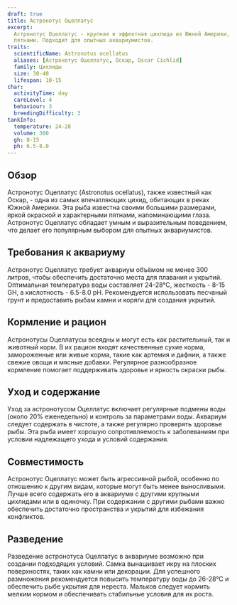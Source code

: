 ```yaml
---
draft: true
title: Астронотус Оцеллатус
excerpt:
  Астронотус Оцеллатус - крупная и эффектная цихлида из Южной Америки, известная своей яркой окраской и характерными
  пятнами. Подходит для опытных аквариумистов.
traits:
  scientificName: Astronotus ocellatus
  aliases: [Астронотус Оцеллатус, Оскар, Oscar Cichlid]
  family: Цихлиды
  size: 30-40
  lifespan: 10-15
char:
  activityTime: day
  careLevel: 4
  behaviour: 3
  breedingDifficulty: 3
tankInfo:
  temperature: 24-28
  volume: 300
  gh: 8-15
  ph: 6.5-8.0
---
```


## Обзор

Астронотус Оцеллатус (Astronotus ocellatus), также известный как Оскар, - одна из самых впечатляющих цихид, обитающих в
реках Южной Америки. Эта рыба известна своими большими размерами, яркой окраской и характерными пятнами, напоминающими
глаза. Астронотус Оцеллатус обладает умным и выразительным поведением, что делает его популярным выбором для опытных
аквариумистов.

## Требования к аквариуму

Астронотус Оцеллатус требует аквариум объёмом не менее 300 литров, чтобы обеспечить достаточно места для плавания и
укрытий. Оптимальная температура воды составляет 24-28°C, жесткость - 8-15 GH, а кислотность - 6.5-8.0 pH. Рекомендуется
использовать песчаный грунт и предоставить рыбам камни и коряги для создания укрытий.

## Кормление и рацион

Астронотусы Оцеллатусы всеядны и могут есть как растительный, так и животный корм. В их рацион входят качественные сухие
корма, замороженные или живые корма, такие как артемия и дафнии, а также свежие овощи и мясные добавки. Регулярное
разнообразное кормление помогает поддерживать здоровье и яркость окраски рыбы.

## Уход и содержание

Уход за астронотусом Оцеллатус включает регулярные подмены воды (около 20% еженедельно) и контроль за параметрами воды.
Аквариум следует содержать в чистоте, а также регулярно проверять здоровье рыбы. Эта рыба имеет хорошую сопротивляемость
к заболеваниям при условии надлежащего ухода и условий содержания.

## Совместимость

Астронотус Оцеллатус может быть агрессивной рыбой, особенно по отношению к другим видам, которые могут быть менее
выносливыми. Лучше всего содержать его в аквариуме с другими крупными цихлидами или в одиночку. При содержании с другими
рыбами важно обеспечить достаточно пространства и укрытий для избежания конфликтов.

## Разведение

Разведение астронотуса Оцеллатус в аквариуме возможно при создании подходящих условий. Самка вынашивает икру на плоских
поверхностях, таких как камни или декорации. Для успешного размножения рекомендуется повысить температуру воды до
26-28°C и обеспечить рыбе укрытия для нереста. Мальков следует кормить мелким кормом и обеспечивать стабильные условия
для их роста.
